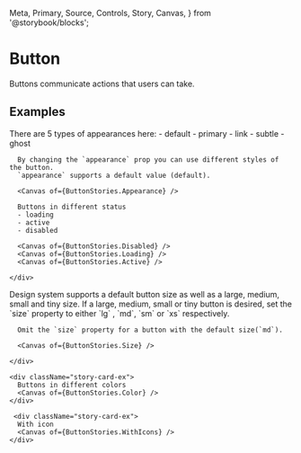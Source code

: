   Meta,
  Primary,
  Source,
  Controls,
  Story,
  Canvas,
} from '@storybook/blocks';


<Meta of={ButtonStories} />

# Button
Buttons communicate actions that users can take.

<Primary />
<Controls />

## Examples

<div className="story-layout-ex">
  <div className="story-layout-ex--section">
    <div className="story-card-ex">
      There are 5 types of appearances here:
      - default 
      - primary 
      - link 
      - subtle 
      - ghost

      
      By changing the `appearance` prop you can use different styles of the button.
      `appearance` supports a default value (default).

      <Canvas of={ButtonStories.Appearance} />

      Buttons in different status
      - loading
      - active
      - disabled

      <Canvas of={ButtonStories.Disabled} />
      <Canvas of={ButtonStories.Loading} />
      <Canvas of={ButtonStories.Active} />

    </div>
  </div>

  <div className="story-layout-ex--section">
    <div className="story-card-ex">
      Design system supports a default button size as well as a large, medium, small and tiny size.
      If a large, medium, small or tiny button is desired, set the `size` property to either `lg` , `md`, `sm` or `xs` respectively.

      Omit the `size` property for a button with the default size(`md`).

      <Canvas of={ButtonStories.Size} />

    </div>

    <div className="story-card-ex">
      Buttons in different colors
      <Canvas of={ButtonStories.Color} />
    </div>

     <div className="story-card-ex">
      With icon
      <Canvas of={ButtonStories.WithIcons} />
    </div>
  </div>
</div>
